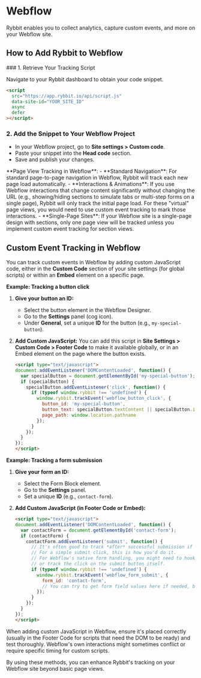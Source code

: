 
# Webflow

Rybbit enables you to collect analytics, capture custom events, and more on your Webflow site.

## How to Add Rybbit to Webflow

<Steps>
### 1. Retrieve Your Tracking Script

Navigate to your Rybbit dashboard to obtain your code snippet.

```html
<script
  src="https://app.rybbit.io/api/script.js"
  data-site-id="YOUR_SITE_ID"
  async
  defer
></script>
```

### 2. Add the Snippet to Your Webflow Project

- In your Webflow project, go to **Site settings > Custom code**.
- Paste your snippet into the **Head code** section.
- Save and publish your changes.
</Steps>


<Callout type="info">
  **Page View Tracking in Webflow**:
  - **Standard Navigation**: For standard page-to-page navigation in Webflow, Rybbit will track each new page load automatically.
  - **Interactions & Animations**: If you use Webflow interactions that change content significantly without changing the URL (e.g., showing/hiding sections to simulate tabs or multi-step forms on a single page), Rybbit will only track the initial page load. For these "virtual" page views, you would need to use custom event tracking to mark those interactions.
  - **Single-Page Sites**: If your Webflow site is a single-page design with sections, only one page view will be tracked unless you implement custom event tracking for section views.
</Callout>

## Custom Event Tracking in Webflow

You can track custom events in Webflow by adding custom JavaScript code, either in the **Custom Code** section of your site settings (for global scripts) or within an **Embed** element on a specific page.

**Example: Tracking a button click**

1.  **Give your button an ID:**
    *   Select the button element in the Webflow Designer.
    *   Go to the **Settings** panel (cog icon).
    *   Under **General**, set a unique **ID** for the button (e.g., `my-special-button`).

2.  **Add Custom JavaScript:**
    You can add this script in **Site Settings > Custom Code > Footer Code** to make it available globally, or in an Embed element on the page where the button exists.

    ```html
    <script type="text/javascript">
    document.addEventListener('DOMContentLoaded', function() {
      var specialButton = document.getElementById('my-special-button');
      if (specialButton) {
        specialButton.addEventListener('click', function() {
          if (typeof window.rybbit !== 'undefined') {
            window.rybbit.trackEvent('webflow_button_click', {
              button_id: 'my-special-button',
              button_text: specialButton.textContent || specialButton.innerText,
              page_path: window.location.pathname
            });
          }
        });
      }
    });
    </script>
    ```

**Example: Tracking a form submission**

1.  **Give your form an ID:**
    *   Select the Form Block element.
    *   Go to the **Settings** panel.
    *   Set a unique **ID** (e.g., `contact-form`).

2.  **Add Custom JavaScript (in Footer Code or Embed):**

    ```html
    <script type="text/javascript">
    document.addEventListener('DOMContentLoaded', function() {
      var contactForm = document.getElementById('contact-form');
      if (contactForm) {
        contactForm.addEventListener('submit', function() {
          // It's often good to track *after* successful submission if Webflow provides a callback.
          // For a simple submit click, this is how you'd do it.
          // For Webflow's native form handling, you might need to hook into its success state if possible,
          // or track the click on the submit button itself.
          if (typeof window.rybbit !== 'undefined') {
            window.rybbit.trackEvent('webflow_form_submit', {
              form_id: 'contact-form',
              // You can try to get form field values here if needed, but be mindful of PII.
            });
          }
        });
      }
    });
    </script>
    ```

<Callout type="warning">
  When adding custom JavaScript in Webflow, ensure it's placed correctly (usually in the Footer Code for scripts that need the DOM to be ready) and test thoroughly. Webflow's own interactions might sometimes conflict or require specific timing for custom scripts.
</Callout>

By using these methods, you can enhance Rybbit's tracking on your Webflow site beyond basic page views.
